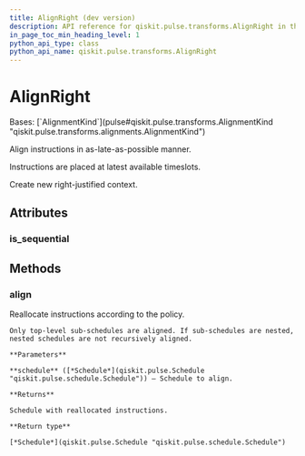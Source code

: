 ```yaml
---
title: AlignRight (dev version)
description: API reference for qiskit.pulse.transforms.AlignRight in the dev version of qiskit
in_page_toc_min_heading_level: 1
python_api_type: class
python_api_name: qiskit.pulse.transforms.AlignRight
---
```


# AlignRight

<Class id="qiskit.pulse.transforms.AlignRight" isDedicatedPage={true} github="https://github.com/Qiskit/qiskit/tree/main/qiskit/pulse/transforms/alignments.py#L157-L222" signature="qiskit.pulse.transforms.AlignRight" modifiers="class">
  Bases: [`AlignmentKind`](pulse#qiskit.pulse.transforms.AlignmentKind "qiskit.pulse.transforms.alignments.AlignmentKind")

  Align instructions in as-late-as-possible manner.

  Instructions are placed at latest available timeslots.

  Create new right-justified context.

  ## Attributes

  ### is\_sequential

  <Attribute id="qiskit.pulse.transforms.AlignRight.is_sequential" />

  ## Methods

  ### align

  <Function id="qiskit.pulse.transforms.AlignRight.align" github="https://github.com/Qiskit/qiskit/tree/main/qiskit/pulse/transforms/alignments.py#L171-L187" signature="align(schedule)">
    Reallocate instructions according to the policy.

    Only top-level sub-schedules are aligned. If sub-schedules are nested, nested schedules are not recursively aligned.

    **Parameters**

    **schedule** ([*Schedule*](qiskit.pulse.Schedule "qiskit.pulse.schedule.Schedule")) – Schedule to align.

    **Returns**

    Schedule with reallocated instructions.

    **Return type**

    [*Schedule*](qiskit.pulse.Schedule "qiskit.pulse.schedule.Schedule")
  </Function>
</Class>

